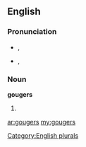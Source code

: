 ==English==

===Pronunciation===
* {{a|UK}} {{IPA|/ˈɡaʊʤ.əz/}}, {{SAMPA|/"gaUd_Z.@z/}}
* {{a|US}} {{IPA|/ˈɡaʊʤ.ɚz/}}, {{SAMPA|/""gaUd_Z.@`z/}}

===Noun===
'''gougers'''

# {{plural of|[[gouger]]}}

[[Category:English plurals]]

[[ar:gougers]]
[[my:gougers]]